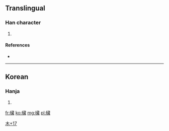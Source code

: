 ==Translingual==

===Han character===
{{Han char|rn=75|rad=木|as=17|sn=21|four=|canj=木廿戈尸 (DTIS)}}

# {{defn|Han|sort=木17}}

====References====
* {{Han ref|kx=0563.231|dj=0952.010|hdz=21319.051|uh=6B0C|ud=27404}}

----

==Korean==

===Hanja===
{{ko-hanja|hangeul=[[장]]|eumhun=|rv=jang|mr=chang|y=cang}}

# {{defn|Korean|sort=木17}}

[[Category:Korean-only CJKV Characters|木+17]]

[[fr:欌]]
[[ko:欌]]
[[mg:欌]]
[[pl:欌]]